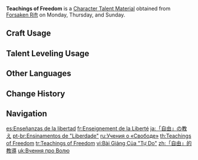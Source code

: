 {{Item Infobox
|id          = 104301
|image       = Item Teachings of Freedom.png
|type        = Character Talent Materials
|group2       = Talent Books
|invCategory = Character Development Items
|group       = Freedom Books
|quality     = 2
|description = Freedom is the spirit of the land of the wind.<br />The freedom to live is one of such. It is the freedom to live freely and healthily without concerns of one's own safety.
|day1        = Monday
|day2        = Thursday
|day3        = Sunday
|source1     = Forsaken Rift
|source2     = [[Parametric Transformer]]
|source3     = [[Chests]]
}}
'''Teachings of Freedom''' is a [[Character Talent Material]] obtained from [[Forsaken Rift]] on Monday, Thursday, and Sunday.

==Craft Usage==
{{Craft Usage}}

==Talent Leveling Usage==
{{Talent Leveling Usage}}

==Other Languages==
{{Other Languages
|en      = Teachings of Freedom
|zhs     = 「自由」的教导
|zhs_rm  = "Zìyóu" de Jiàodǎo
|zht     = 「自由」的教導
|zht_rm  = "Zìyóu" de Jiàodǎo
|zh_tl   = Teachings of "Freedom"
|ja      = 「自由」の教え
|ja_rm   = "Jiyuu" no Oshie
|ja_tl   = Teachings of "Freedom"
|ko      = 「자유」의 가르침
|ko_rm   = "Jayu"-ui Gareuchim
|ko_tl   = Teachings of "Freedom"
|es      = Enseñanzas de la libertad
|es_tl   = Teachings of Freedom
|fr      = Enseignement de la Liberté
|fr_tl   = Teaching of Freedom
|ru      = Учения о «Свободе»
|ru_tl   = Teachings About "Freedom"
|th      = Teachings of "Freedom"
|vi      = Bài Giảng Của "Tự Do"
|vi_tl   = Teachings of "Freedom"
|de      = Lehren der „Freiheit“
|de_tl   = Teachings of "Freedom"
|id      = Teachings of "Freedom"
|pt      = Ensinamentos de "Liberdade"
|pt_tl   = 
|tr      = Özgürlük Öğretisi
|tr_tl   = 
|it      = Insegnamenti della libertà
|it_tl   = 
}}

==Change History==
{{Change History|1.0}}

==Navigation==
{{Development Item Navbox|Character Talent Materials}}

[[es:Enseñanzas de la libertad]]
[[fr:Enseignement de la Liberté]]
[[ja:「自由」の教え]]
[[pt-br:Ensinamentos de "Liberdade"]]
[[ru:Учения о «Свободе»]]
[[th:Teachings of Freedom]]
[[tr:Teachings of Freedom]]
[[vi:Bài Giảng Của "Tự Do"]]
[[zh:「自由」的教導]]
[[uk:Вчення про Волю]]